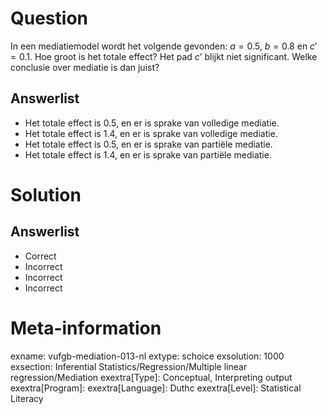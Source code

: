 Question
========

In een mediatiemodel wordt het volgende gevonden: $a = 0.5$, $b = 0.8$ en $c' = 0.1$. Hoe groot is het totale effect? Het pad $c’$ blijkt niet significant. Welke conclusie over mediatie is dan juist?
  
Answerlist
----------
* Het totale effect is 0.5, en er is sprake van volledige mediatie.
* Het totale effect is 1.4, en er is sprake van volledige mediatie.
* Het totale effect is 0.5, en er is sprake van partiële mediatie.
* Het totale effect is 1.4, en er is sprake van partiële mediatie.

Solution
========

Answerlist
----------
* Correct
* Incorrect
* Incorrect
* Incorrect

Meta-information
================
exname: vufgb-mediation-013-nl
extype: schoice
exsolution: 1000
exsection: Inferential Statistics/Regression/Multiple linear regression/Mediation
exextra[Type]: Conceptual, Interpreting output
exextra[Program]: 
exextra[Language]: Duthc
exextra[Level]: Statistical Literacy
